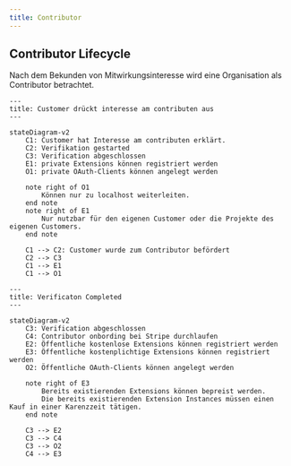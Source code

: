 ```yaml
---
title: Contributor
---
```



## Contributor Lifecycle

Nach dem Bekunden von Mitwirkungsinteresse wird eine Organisation als Contributor betrachtet.

```mermaid
---
title: Customer drückt interesse am contributen aus
---

stateDiagram-v2
    C1: Customer hat Interesse am contributen erklärt.
    C2: Verifikation gestarted
    C3: Verification abgeschlossen
    E1: private Extensions können registriert werden
    O1: private OAuth-Clients können angelegt werden

    note right of O1
        Können nur zu localhost weiterleiten.
    end note
    note right of E1
        Nur nutzbar für den eigenen Customer oder die Projekte des eigenen Customers.
    end note

    C1 --> C2: Customer wurde zum Contributor befördert
    C2 --> C3
    C1 --> E1
    C1 --> O1
```

```mermaid
---
title: Verificaton Completed
---

stateDiagram-v2
    C3: Verification abgeschlossen
    C4: Contributor onbording bei Stripe durchlaufen
    E2: Öffentliche kostenlose Extensions können registriert werden
    E3: Öffentliche kostenplichtige Extensions können registriert werden
    O2: Öffentliche OAuth-Clients können angelegt werden

    note right of E3
        Bereits existierenden Extensions können bepreist werden.
        Die bereits existierenden Extension Instances müssen einen Kauf in einer Karenzzeit tätigen.
    end note

    C3 --> E2
    C3 --> C4
    C3 --> O2
    C4 --> E3
```
